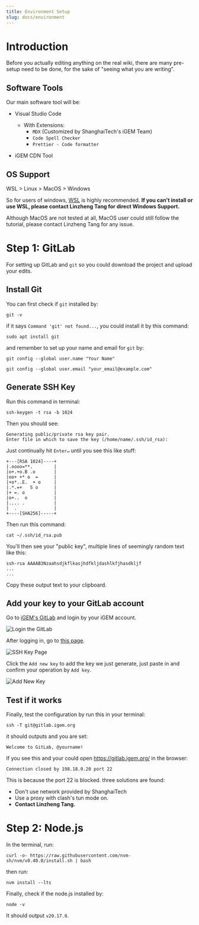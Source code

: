 ```yaml
---
title: Environment Setup
slug: docs/environment
---
```


# Introduction

Before you actually editing anything on the real wiki, there are many pre-setup need to be done, for the sake of "seeing what you are writing".

## Software Tools
Our main software tool will be:

- Visual Studio Code
  - With Extensions:
    - `MDX` (Customized by ShanghaiTech's iGEM Team)
    - `Code Spell Checker`
    - `Prettier - Code formatter`        

- iGEM CDN Tool

## OS Support

WSL > Linux > MacOS > Windows 

So for users of windows, [WSL](https://learn.microsoft.com/en-us/windows/wsl/install) is highly recommended.
**If you can't install or use WSL, please contact Linzheng Tang for direct Windows Support.**

Although MacOS are not tested at all, MacOS user could still follow the tutorial, please contact Linzheng Tang for any issue. 

# Step 1: GitLab

For setting up GitLab and `git` so you could download the project and upload your edits.

## Install Git

You can first check if `git` installed by:
```shell
git -v
```

if it says `Command 'git' not found...`, you could install it by this command:
```shell
sudo apt install git
```

and remember to set up your name and email for `git` by:
```shell
git config --global user.name "Your Name"
```
```shell
git config --global user.email "your_email@example.com"
```

## Generate SSH Key 

Run this command in terminal:
```shell
ssh-keygen -t rsa -b 1024
```

Then you should see:
```
Generating public/private rsa key pair.
Enter file in which to save the key (/home/name/.ssh/id_rsa): 
```

Just continually hit `Enter↵` until you see this like stuff:
```
+---[RSA 1024]----+
|.oooo=**.        |
|o+.+o.B .o       |
|oo+ +* o  =      |
|+o*..E.  + o     |
|.*.=+   S o      |
|+ =. o           |
|o+..  o          |
|.... .           |
|  .              |
+----[SHA256]-----+
```

Then run this command:
```shell
cat ~/.ssh/id_rsa.pub
```

You'll then see your "public key", multiple lines of seemingly random text like this:
```
ssh-rsa AAAAB3Nzaahsdjkflkasjhdfkljdashlkfjhasdkljf
...
...
```

Copy these output text to your clipboard.

## Add your key to your GitLab account
Go to [iGEM's GitLab](https://gitlab.igem.org/2024/shanghaitech-china/) and login by your iGEM account.

![Login the GitLab](server/docs/gitlab-login.png)

After logging in, go to [this page](https://gitlab.igem.org/-/user_settings/ssh_keys).

![SSH Key Page](server/docs/gitlab-ssh-page.png)

Click the `Add new key` to add the key we just generate, just paste in and confirm your operation by `Add key`.

![Add New Key](server/docs/gitlab-ssh-confirm.png)


## Test if it works

Finally, test the configuration by run this in your terminal:
```shell
ssh -T git@gitlab.igem.org
```

it should outputs and you are set:
```
Welcome to GitLab, @yourname!
```


If you see this and your could open https://gitlab.igem.org/ in the browser:
```
Connection closed by 198.18.0.20 port 22
```

This is because the port 22 is blocked. three solutions are found:
- Don't use network provided by ShanghaiTech
- Use a proxy with clash's tun mode on.
- **Contact Linzheng Tang.**


# Step 2: Node.js

In the terminal, run:
```shell
curl -o- https://raw.githubusercontent.com/nvm-sh/nvm/v0.40.0/install.sh | bash
```

then run:
```shell
nvm install --lts
```

Finally, check if the node.js installed by:
```shell
node -v
```
It should output `v20.17.0`.
